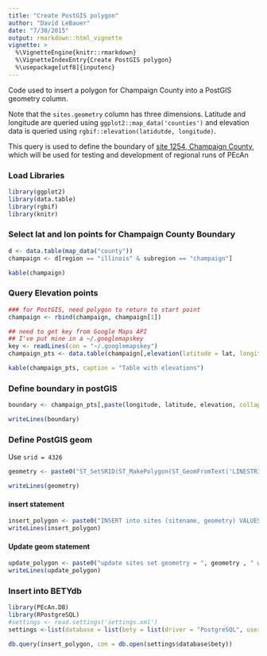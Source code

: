 ```yaml
---
title: "Create PostGIS polygon"
author: "David LeBauer"
date: "7/30/2015"
output: rmarkdown::html_vignette
vignette: >
  %\VignetteEngine{knitr::rmarkdown}
  %\VignetteIndexEntry{Create PostGIS polygon}
  %\usepackage[utf8]{inputenc}
---
```


Code used to insert a polygon for Champaign County into a PostGIS geometry column.

Note that the `sites.geometry` column has three dimensions. Latitude and longitude are queried using `ggplot2::map_data('counties')` and elevation data is queried using `rgbif::elevation(latidutde, longitude)`.

This query is used to define the boundary of [site 1254, Champaign County](https://www.betydb.org/sites/1254), which will be used for testing and development of regional runs of PEcAn

### Load Libraries

```r
library(ggplot2)
library(data.table)
library(rgbif)
library(knitr)
```

### Select lat and lon points for Champaign County Boundary


```r
d <- data.table(map_data("county"))
champaign <- d[region == "illinois" & subregion == "champaign"]

kable(champaign)
```

### Query Elevation points

```r
### for PostGIS, need polygon to return to start point
champaign <- rbind(champaign, champaign[1])

## need to get key from Google Maps API
## I've put mine in a ~/.googlemapskey
key <- readLines(con = "~/.googlemapskey")
champaign_pts <- data.table(champaign[,elevation(latitude = lat, longitude = long, key = key)])

kable(champaign_pts, caption = "Table with elevations")
```


### Define boundary in postGIS

```r
boundary <- champaign_pts[,paste(longitude, latitude, elevation, collapse = ",")]

writeLines(boundary)
```

### Define PostGIS geom

Use `srid = 4326`

```r
geometry <- paste0("ST_SetSRID(ST_MakePolygon(ST_GeomFromText('LINESTRING(", boundary , ")')), 4326)")

writeLines(geometry)
```

#### insert statement

```r
insert_polygon <- paste0("INSERT into sites (sitename, geometry) VALUES ('Champaign County', ", geometry, ");")
writeLines(insert_polygon)
```

#### Update geom statement

```r
update_polygon <- paste0("update sites set geometry = ", geometry , " where sitename = 'Champaign County';")
writeLines(update_polygon)
```


### Insert into BETYdb

```r

library(PEcAn.DB)
library(RPostgreSQL)
#settings <- read.settings('settings.xml')
settings <-list(database = list(bety = list(driver = "PostgreSQL", user = "bety", dbname = "bety", password = "bety")))

db.query(insert_polygon, con = db.open(settings$database$bety))
```